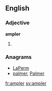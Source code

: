 ==English==

===Adjective===
'''ampler'''

# {{comparative of|ample}}

===Anagrams===
* [[LaPerm#English|LaPerm]]
* [[palmer#English|palmer]], [[Palmer#English|Palmer]]

[[fr:ampler]]
[[sv:ampler]]